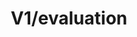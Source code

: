 ---
title: 'V1/evaluation'
openapi: 'POST /v1/evaluation'
description: "This endpoint allows B2B clients to submit a request for evaluation directly by providing reference links to the images. The API downloads the images separately, generates an evaluation report based on the provided data, and returns an acknowledgment along with an evaluation ID."
---
